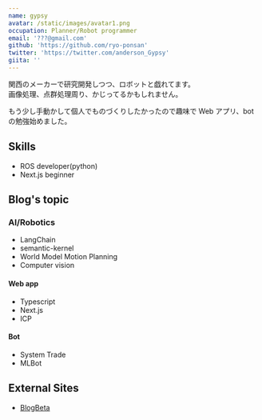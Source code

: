 ```yaml
---
name: gypsy
avatar: /static/images/avatar1.png
occupation: Planner/Robot programmer
email: '???@gmail.com'
github: 'https://github.com/ryo-ponsan'
twitter: 'https://twitter.com/anderson_Gypsy'
giita: ''
---
```


関西のメーカーで研究開発しつつ、ロボットと戯れてます。  
画像処理、点群処理周り、かじってるかもしれません。

もう少し手動かして個人でものづくりしたかったので趣味で Web アプリ、bot の勉強始めました。

## Skills

- ROS developer(python)
- Next.js beginner

## Blog's topic

### AI/Robotics

- LangChain
- semantic-kernel
- World Model Motion Planning
- Computer vision

#### Web app

- Typescript
- Next.js
- ICP

#### Bot

- System Trade
- MLBot

## External Sites

- [BlogBeta](https://dev-blog-gypsyr.vercel.app/)
